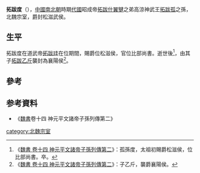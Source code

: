 '''拓跋度'''（{{bd|?||?|catIdx=t}}），[[中國|中國]][[南北朝|南北朝]]時期[[代_(十六国)|代國]]昭成帝[[拓跋什翼犍|拓跋什翼犍]]之弟高涼神武王[[拓跋孤|拓跋孤]]之孫，北魏宗室，爵封松滋武侯。

==生平==
拓跋度在道武帝[[拓跋珪|拓跋珪]]在位期間，賜爵位松滋侯，官位比部尚書。逝世後<ref>《[[S:魏書/卷14|魏書 卷十四 神元平文諸帝子孫列傳第二]]》：孤孫度，太祖初賜爵松滋侯，位比部尚書。卒。</ref>，由其子[[拓跋乙斤|拓跋乙斤]]襲封為襄陽侯<ref>《[[S:魏書/卷14|魏書 卷十四 神元平文諸帝子孫列傳第二]]》：子乙斤，襲爵襄陽侯。</ref>。

==參考==
{{reflist}}

==参考資料==
*《[[魏書|魏書]]卷十四 神元平文諸帝子孫列傳第二》

{{南北朝人物小作品}}
[[category:北魏宗室|category:北魏宗室]]